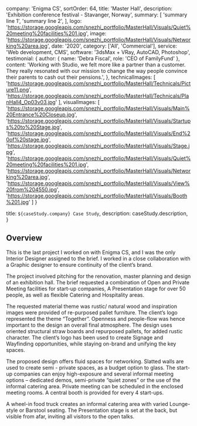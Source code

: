 
  company: 'Enigma CS',
  sortOrder: 64,
  title: 'Master Hall',
  description:
    'Exhibition conference festival - Stavanger, Norway',
  summary: [
    'summary line 1',
    'summary line 2',
  ],
  logo: 'https://storage.googleapis.com/snezhi_portfolio/MasterHall/Visuals/Quiet%20meeting%20facilities%201.jpg',
  image: 'https://storage.googleapis.com/snezhi_portfolio/MasterHall/Visuals/Networking%20area.jpg',
  date: '2020',
  category: ['All', 'Commercial'],
  service: 'Web development, CMS',
  software: '3dsMax + VRay, AutoCAD, Photoshop',
  testimonial: {
    author: { name: 'Debra Fiscal', role: 'CEO of FamilyFund' },
    content:
      'Working with Studio, we felt more like a partner than a customer. They really resonated with our mission to change the way people convince their parents to cash out their pensions.',
  },
  technicalImages: [
    'https://storage.googleapis.com/snezhi_portfolio/MasterHall/Technicals/Picture11.png',
    'https://storage.googleapis.com/snezhi_portfolio/MasterHall/Technicals/PlanHall4_Op03v03.jpg'
  ],
  visualImages: [
    'https://storage.googleapis.com/snezhi_portfolio/MasterHall/Visuals/Main%20Entrance%20Closeup.jpg',
    'https://storage.googleapis.com/snezhi_portfolio/MasterHall/Visuals/Startups%20to%20Stage.jpg',
    'https://storage.googleapis.com/snezhi_portfolio/MasterHall/Visuals/End%20of%20stage.jpg',
    'https://storage.googleapis.com/snezhi_portfolio/MasterHall/Visuals/Stage.jpg',
    'https://storage.googleapis.com/snezhi_portfolio/MasterHall/Visuals/Quiet%20meeting%20facilities%201.jpg',
    'https://storage.googleapis.com/snezhi_portfolio/MasterHall/Visuals/Networking%20area.jpg',
    'https://storage.googleapis.com/snezhi_portfolio/MasterHall/Visuals/View%20from%204550.jpg',
    'https://storage.googleapis.com/snezhi_portfolio/MasterHall/Visuals/Booth%201.jpg'
  ]
}

  title: `${caseStudy.company} Case Study`,
  description: caseStudy.description,
}

## Overview

This is the last project I worked on with Enigma CS, and I was the only Interior Designer assigned to the brief. I worked in a close collaboration with a Graphic designer to ensure continuity of the client’s brand.

The project involved pitching for the renovation, master planning and design of an exhibition hall.
The brief requested a combination of Open and Private Meeting facilities for start-up companies,
A Presentation stage for over 50 people, as well as flexible Catering and Hospitality areas.

The requested material theme was rustic/ natural wood and inspiration images were provided of re-purposed pallet furniture. The client’s logo represented the theme “Together”. Openness and people-flow was hence important to the design an overall final atmosphere.
The design uses oriented structural straw boards and repurposed pallets, for added rustic character. The client’s logo has been used to create Signage and Wayfinding opportunities, while staying on-brand and unifying the key spaces.

The proposed design offers fluid spaces for networking. Slatted walls are used to create semi - private spaces, as a budget option to glass. The start-up companies can enjoy high-exposure and several informal meeting options – dedicated demos, semi-private “quiet zones” or the use of the informal catering area.
Private meeting can be scheduled in the enclosed meeting rooms. A central booth is provided for every 4 start-ups.

A wheel-in food truck creates an informal catering area with varied Lounge-style or Barstool seating.
The Presentation stage is set at the back, but visible from afar, inviting all visitors to the open talks.

